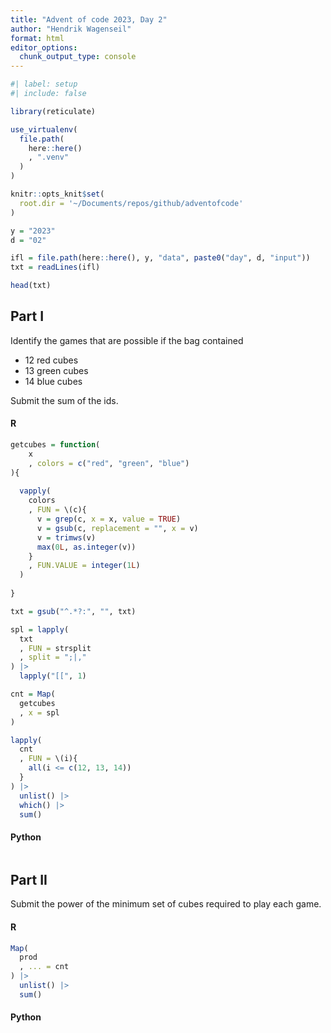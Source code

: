 ```yaml
---
title: "Advent of code 2023, Day 2"
author: "Hendrik Wagenseil"
format: html
editor_options: 
  chunk_output_type: console
---
```


```r
#| label: setup
#| include: false

library(reticulate)

use_virtualenv(
  file.path(
    here::here()
    , ".venv"
  )
)

knitr::opts_knit$set(
  root.dir = '~/Documents/repos/github/adventofcode'
)

y = "2023"
d = "02"

ifl = file.path(here::here(), y, "data", paste0("day", d, "input"))
txt = readLines(ifl)
```

```r
head(txt)
```


::: {.panel-tabset}

## Part I

Identify the games that are possible if the bag contained 

* 12 red cubes
* 13 green cubes
* 14 blue cubes

Submit the sum of the ids.

::: {.panel-tabset}

#### R

```r

getcubes = function(
    x
    , colors = c("red", "green", "blue")
){
  
  vapply(
    colors
    , FUN = \(c){
      v = grep(c, x = x, value = TRUE)
      v = gsub(c, replacement = "", x = v)
      v = trimws(v)
      max(0L, as.integer(v))
    }
    , FUN.VALUE = integer(1L)
  )
  
}  

txt = gsub("^.*?:", "", txt) 

spl = lapply(
  txt
  , FUN = strsplit
  , split = ";|,"
) |> 
  lapply("[[", 1)

cnt = Map(
  getcubes
  , x = spl
)

lapply(
  cnt
  , FUN = \(i){
    all(i <= c(12, 13, 14))
  }
) |> 
  unlist() |> 
  which() |> 
  sum()
```

#### Python

```python
```

:::


## Part II

Submit the power of the minimum set of cubes required to play each game. 

::: {.panel-tabset}

#### R

```r
Map(
  prod
  , ... = cnt
) |>
  unlist() |> 
  sum()
```

#### Python

```python
```

:::

:::
